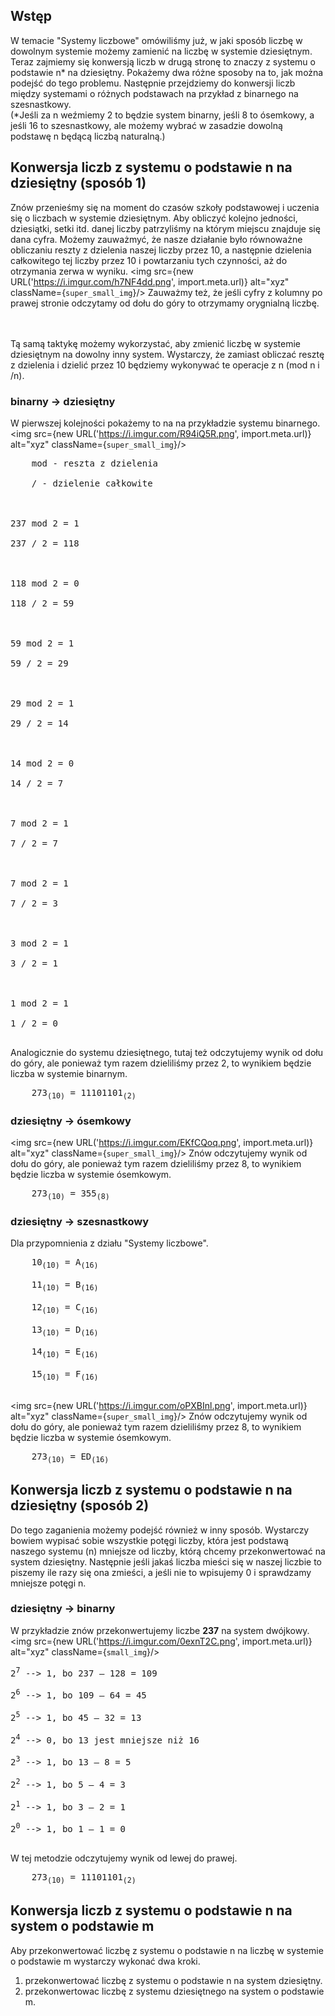 
## Wstęp
W temacie "Systemy liczbowe" omówiliśmy już, w jaki sposób liczbę w dowolnym systemie możemy zamienić na liczbę w systemie dziesiętnym.
Teraz zajmiemy się konwersją liczb w drugą stronę to znaczy z systemu o podstawie n* na dziesiętny. Pokażemy dwa różne sposoby 
na to, jak można podejść do tego problemu.
Następnie przejdziemy do konwersji liczb między systemami o różnych podstawach na przykład z binarnego na szesnastkowy.
<br/>
(*Jeśli za n weźmiemy 2 to będzie system binarny, jeśli 8 to ósemkowy, a jeśli 16 to szesnastkowy, ale możemy wybrać w zasadzie dowolną podstawę n będącą liczbą naturalną.)

## Konwersja liczb z systemu o podstawie n na dziesiętny (sposób 1)
Znów przenieśmy się na moment do czasów szkoły podstawowej i uczenia się o liczbach w systemie dziesiętnym. 
Aby obliczyć kolejno jedności, dziesiątki, setki itd. danej liczby patrzyliśmy na którym miejscu znajduje się dana cyfra. 
Możemy zauważmyć, że nasze działanie było równoważne obliczaniu reszty z dzielenia naszej liczby przez 10, a następnie dzielenia całkowitego tej liczby przez 10 
i powtarzaniu tych czynności, aż do otrzymania zerwa w wyniku. 
<img src={new URL('https://i.imgur.com/h7NF4dd.png', import.meta.url)} alt="xyz" className={`super_small_img`}/>
Zauważmy też, że jeśli cyfry z kolumny po prawej stronie odczytamy od dołu do góry to otrzymamy orygnialną liczbę.

<br/><br/>
Tą samą taktykę możemy wykorzystać, aby zmienić liczbę w systemie dziesiętnym na dowolny inny system. Wystarczy, że zamiast obliczać resztę z 
dzielenia i dzielić przez 10 będziemy wykonywać te operacje z n (mod n i /n). 

### binarny -> dziesiętny
W pierwszej kolejności pokażemy to na na przykładzie systemu binarnego.
<img src={new URL('https://i.imgur.com/R94iQ5R.png', import.meta.url)} alt="xyz" className={`super_small_img`}/>
<Dropdown title="Obliczenia pomocnicze">
<pre className="dropdown_text">
    mod - reszta z dzielenia <br/>
    / - dzielenie całkowite <br/><br/>
    
237 mod 2 = 1 <br/>
237 / 2 = 118 <br/>
<br/>
118 mod 2 = 0 <br/>
118 / 2 = 59 <br/>
<br/>
59 mod 2 = 1 <br/>
59 / 2 = 29 <br/>
<br/>
29 mod 2 = 1 <br/>
29 / 2 = 14 <br/>
<br/>
14 mod 2 = 0 <br/>
14 / 2 = 7 <br/>
<br/>
7 mod 2 = 1 <br/>
7 / 2 = 7 <br/>
<br/>
7 mod 2 = 1 <br/>
7 / 2 = 3 <br/>
<br/>
3 mod 2 = 1 <br/>
3 / 2 = 1 <br/>
<br/>
1 mod 2 = 1 <br/>
1 / 2 = 0 <br/>
</pre>
</Dropdown>
Analogicznie do systemu dziesiętnego, tutaj też odczytujemy wynik od dołu do góry, ale ponieważ tym razem dzieliliśmy przez 2,
to wynikiem będzie liczba w systemie binarnym.
<pre>
    273<sub>(10)</sub> = 11101101<sub>(2)</sub>
</pre>


### dziesiętny -> ósemkowy
<img src={new URL('https://i.imgur.com/EKfCQoq.png', import.meta.url)} alt="xyz" className={`super_small_img`}/>
Znów odczytujemy wynik od dołu do góry, ale ponieważ tym razem dzieliliśmy przez 8,
to wynikiem będzie liczba w systemie ósemkowym.
<pre>
    273<sub>(10)</sub> = 355<sub>(8)</sub>
</pre>

### dziesiętny -> szesnastkowy
Dla przypomnienia z działu "Systemy liczbowe".
<pre>
    10<sub>(10)</sub> = A<sub>(16)</sub><br/>
    11<sub>(10)</sub> = B<sub>(16)</sub><br/>
    12<sub>(10)</sub> = C<sub>(16)</sub><br/>
    13<sub>(10)</sub> = D<sub>(16)</sub><br/>
    14<sub>(10)</sub> = E<sub>(16)</sub><br/>
    15<sub>(10)</sub> = F<sub>(16)</sub><br/>
</pre>
<img src={new URL('https://i.imgur.com/oPXBInl.png', import.meta.url)} alt="xyz" className={`super_small_img`}/>
Znów odczytujemy wynik od dołu do góry, ale ponieważ tym razem dzieliliśmy przez 8,
to wynikiem będzie liczba w systemie ósemkowym.
<pre>
    273<sub>(10)</sub> = ED<sub>(16)</sub>
</pre>

## Konwersja liczb z systemu o podstawie n na dziesiętny (sposób 2)
Do tego zaganienia możemy podejść również w inny sposób. Wystarczy bowiem wypisać sobie wszystkie potęgi liczby, 
która jest podstawą naszego systemu (n) mniejsze od liczby, którą chcemy przekonwertować na system dziesiętny.
Następnie jeśli jakaś liczba mieści się w naszej liczbie to piszemy ile razy się ona zmieści, a jeśli nie to wpisujemy 0 i sprawdzamy
mniejsze potęgi n.

### dziesiętny ->  binarny
W przykładzie znów przekonwertujemy liczbe <b>237</b> na system dwójkowy.
<img src={new URL('https://i.imgur.com/0exnT2C.png', import.meta.url)} alt="xyz" className={`small_img`}/>
<Dropdown title="Obliczenia pomocnicze">
<pre className="dropdown_text">
2<sup>7</sup> --> 1, bo 237 – 128 = 109 <br/>
2<sup>6</sup> --> 1, bo 109 – 64 = 45 <br/>
2<sup>5</sup> --> 1, bo 45 – 32 = 13 <br/>
2<sup>4</sup> --> 0, bo 13 jest mniejsze niż 16 <br/>
2<sup>3</sup> --> 1, bo 13 – 8 = 5 <br/>
2<sup>2</sup> --> 1, bo 5 – 4 = 3 <br/>
2<sup>1</sup> --> 1, bo 3 – 2 = 1 <br/>
2<sup>0</sup> --> 1, bo 1 – 1 = 0 <br/>
</pre>
</Dropdown>
W tej metodzie odczytujemy wynik od lewej do prawej.
<pre>
    273<sub>(10)</sub> = 11101101<sub>(2)</sub>
</pre>

## Konwersja liczb z systemu o podstawie n na system o podstawie m
Aby przekonwertować liczbę z systemu o podstawie n na liczbę w systemie o podstawie m wystarczy wykonać dwa kroki.
1. przekonwertować liczbę z systemu o podstawie n na system dziesiętny.
2. przekonwertowac liczbę z systemu dziesiętnego na system o podstawie m.






